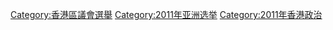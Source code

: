 [[Category:香港區議會選舉|Category:香港區議會選舉]]
[[Category:2011年亚洲选举|Category:2011年亚洲选举]]
[[Category:2011年香港政治|Category:2011年香港政治]]